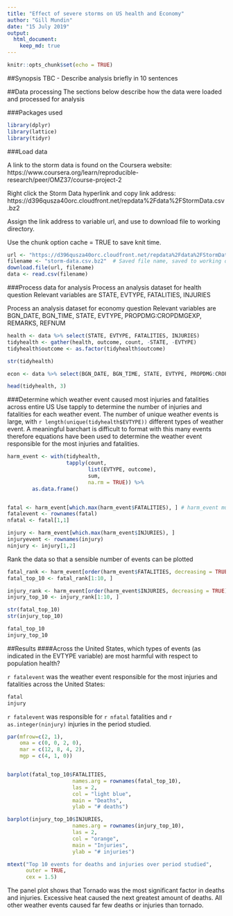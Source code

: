 ```yaml
---
title: "Effect of severe storms on US health and Economy"
author: "Gill Mundin"
date: "15 July 2019"
output: 
  html_document:
    keep_md: true
---
```


```r
knitr::opts_chunk$set(echo = TRUE)
```
##Synopsis
TBC - Describe analysis briefly in 10 sentences


##Data processing
The sections below describe how the data were loaded and processed for analysis

###Packages used
```r
library(dplyr)
library(lattice)
library(tidyr)

```

###Load data

A link to the storm data is found on the Coursera website:
https://www.coursera.org/learn/reproducible-research/peer/OMZ37/course-project-2

Right click the Storm Data hyperlink and copy link address:
https://d396qusza40orc.cloudfront.net/repdata%2Fdata%2FStormData.csv.bz2

Assign the link address to variable url, and use to download file to working directory.

Use the chunk option cache = TRUE to save knit time.

```r

url <- "https://d396qusza40orc.cloudfront.net/repdata%2Fdata%2FStormData.csv.bz2"
filename <- "storm-data.csv.bz2"  # Saved file name, saved to working directory
download.file(url, filename)
data <- read.csv(filename)

```


###Process data for analysis
Process an analysis dataset for health question
Relevant variables are STATE, EVTYPE, FATALITIES, INJURIES

Process an analysis dataset for economy question
Relevant variables are BGN_DATE, BGN_TIME, STATE, EVTYPE, PROPDMG:CROPDMGEXP, REMARKS, REFNUM



```r
health <- data %>% select(STATE, EVTYPE, FATALITIES, INJURIES)
tidyhealth <- gather(health, outcome, count, -STATE, -EVTYPE)
tidyhealth$outcome <- as.factor(tidyhealth$outcome)

str(tidyhealth)

econ <- data %>% select(BGN_DATE, BGN_TIME, STATE, EVTYPE, PROPDMG:CROPDMGEXP, REMARKS, REFNUM)

head(tidyhealth, 3)
```

###Determine which weather event caused most injuries and fatalities across entire US
Use tapply to determine the number of injuries and fatalities for each weather event.
The number of unique weather events is large, with `r length(unique(tidyhealth$EVTYPE))` different types of weather event.
A meaningful barchart is difficult to format with this many events therefore equations have 
been used to determine the weather event responsible for the most injuries and fatalities.

```r
harm_event <- with(tidyhealth,
                   tapply(count, 
                          list(EVTYPE, outcome), 
                          sum,
                          na.rm = TRUE)) %>% 
        as.data.frame()


fatal <- harm_event[which.max(harm_event$FATALITIES), ] # harm_event must be df for this to work
fatalevent <- rownames(fatal)
nfatal <- fatal[1,1]

injury <- harm_event[which.max(harm_event$INJURIES), ]
injuryevent <- rownames(injury)
ninjury <- injury[1,2]
```

Rank the data so that a sensible number of events can be plotted

```r
fatal_rank <- harm_event[order(harm_event$FATALITIES, decreasing = TRUE), ]
fatal_top_10 <- fatal_rank[1:10, ]

injury_rank <- harm_event[order(harm_event$INJURIES, decreasing = TRUE), ]
injury_top_10 <- injury_rank[1:10, ]

str(fatal_top_10)
str(injury_top_10)

fatal_top_10
injury_top_10


```





##Results
####Across the United States, which types of events (as indicated in the \color{red}{\verb|EVTYPE|}EVTYPE variable) are most harmful with respect to population health?

`r fatalevent` was the weather event responsible for the most injuries and fatalities across the United States:

```r
fatal
injury
```

`r fatalevent` was responsible for `r nfatal` fatalities and `r as.integer(ninjury)` injuries in the period studied.


```r

par(mfrow=c(2, 1), 
    oma = c(0, 0, 2, 0),
    mar = c(12, 8, 4, 2),
    mgp = c(4, 1, 0))


barplot(fatal_top_10$FATALITIES, 
                     names.arg = rownames(fatal_top_10), 
                     las = 2,
                     col = "light blue",
                     main = "Deaths",
                     ylab = "# deaths")

barplot(injury_top_10$INJURIES, 
                     names.arg = rownames(injury_top_10), 
                     las = 2,
                     col = "orange",
                     main = "Injuries",
                     ylab = "# injuries")

mtext("Top 10 events for deaths and injuries over period studied", 
      outer = TRUE, 
      cex = 1.5)

```

The panel plot shows that Tornado was the most significant factor in deaths and injuries.  Excessive heat caused the next greatest amount of deaths.  All other weather events caused far few deaths or injuries than tornado.